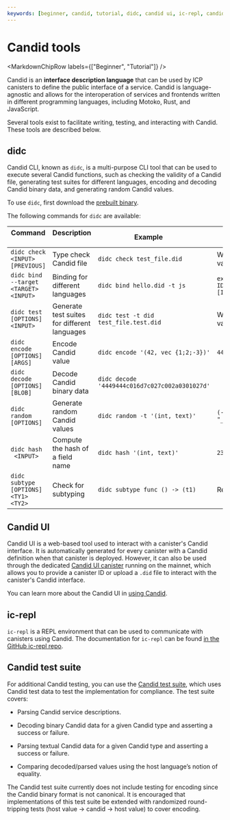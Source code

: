 ```yaml
---
keywords: [beginner, candid, tutorial, didc, candid ui, ic-repl, candid tests]
---
```



# Candid tools

<MarkdownChipRow labels={["Beginner", "Tutorial"]} />

Candid is an **interface description language** that can be used by ICP canisters to define the public interface of a service. Candid is language-agnostic and allows for the interoperation of services and frontends written in different programming languages, including Motoko, Rust, and JavaScript.

Several tools exist to facilitate writing, testing, and interacting with Candid. These tools are described below.

## didc

Candid CLI, known as `didc`, is a multi-purpose CLI tool that can be used to execute several Candid functions, such as checking the validity of a Candid file, generating test suites for different languages, encoding and decoding Candid binary data, and generating random Candid values.

To use `didc`, first download the [prebuilt binary](https://github.com/dfinity/candid/releases).

The following commands for `didc` are available:

| Command       | Description        | Example      | Example response       |
|---------------|--------------------|--------------|------------------------|
| `didc check <INPUT> [PREVIOUS]` | Type check Candid file | `didc check test_file.did` | Will return parser error if invalid; will return no output if valid. |
| `didc bind --target <TARGET> <INPUT>` | Binding for different languages | `didc bind hello.did -t js` | `export const idlFactory = ({ IDL }) => { return IDL.Service({ 'greet' : IDL.Func([IDL.Text] [IDL.Text], []) });}`|
| `didc test [OPTIONS] <INPUT>` | Generate test suites for different languages | `didc test -t did test_file.test.did` | Will return parser error if invalid; will return no output if valid. |
| `didc encode [OPTIONS] [ARGS]` | Encode Candid value | `didc encode '(42, vec {1;2;-3})'` | `4449444c016d7c027c002a0301027d` |
| `didc decode [OPTIONS] [BLOB]` | Decode Candid binary data | `didc decode '4449444c016d7c027c002a0301027d'` |
| `didc random [OPTIONS]` | Generate random Candid values | `didc random -t '(int, text)'` | `(-72_594_379_354_493_140_610_202_928_640_651_761_468, "_J:t7^>")` |
| `didc hash  <INPUT>` | Compute the hash of a field name | `didc hash '(int, text)'` | `2392326401` |
| `didc subtype [OPTIONS] <TY1> <TY2>` | Check for subtyping | `didc subtype func () -> (t1)` | Result is a `reference` or `null`|

## Candid UI

Candid UI is a web-based tool used to interact with a canister's Candid interface. It is automatically generated for every canister with a Candid definition when that canister is deployed. However, it can also be used through the dedicated [Candid UI canister](https://a4gq6-oaaaa-aaaab-qaa4q-cai.raw.ic0.app/) running on the mainnet, which allows you to provide a canister ID or upload a `.did` file to interact with the canister's Candid interface.

You can learn more about the Candid UI in [using Candid](/docs/current/building-apps/calling-dapps/candid/using-candid#interact-with-a-service-from-a-browser).

## ic-repl

`ic-repl` is a REPL environment that can be used to communicate with canisters using Candid. The documentation for `ic-repl` can be found [in the GitHub ic-repl repo](https://github.com/dfinity/ic-repl).

## Candid test suite

For additional Candid testing, you can use the [Candid test suite](https://github.com/dfinity/candid/blob/master/test), which uses Candid test data to test the implementation for compliance. The test suite covers:

- Parsing Candid service descriptions.

- Decoding binary Candid data for a given Candid type and asserting a success or failure.

- Parsing textual Candid data for a given Candid type and asserting a success or failure.

- Comparing decoded/parsed values using the host language’s notion of equality.

The Candid test suite currently does not include testing for encoding since the Candid binary format is not canonical. It is encouraged that implementations of this test suite be extended with randomized round-tripping tests (host value → candid → host value) to cover encoding.


